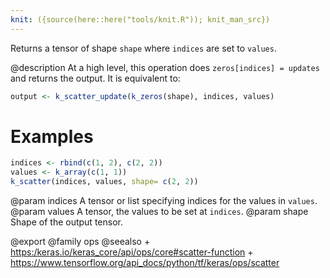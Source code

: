 ```yaml
---
knit: ({source(here::here("tools/knit.R")); knit_man_src})
---
```

Returns a tensor of shape `shape` where `indices` are set to `values`.

@description
At a high level, this operation does `zeros[indices] = updates` and
returns the output. It is equivalent to:

```r
output <- k_scatter_update(k_zeros(shape), indices, values)
```

# Examples
```r
indices <- rbind(c(1, 2), c(2, 2))
values <- k_array(c(1, 1))
k_scatter(indices, values, shape= c(2, 2))
```

@param indices A tensor or list specifying
    indices for the values in `values`.
@param values A tensor, the values to be set at `indices`.
@param shape Shape of the output tensor.

@export
@family ops
@seealso
+ <https:/keras.io/keras_core/api/ops/core#scatter-function>
+ <https://www.tensorflow.org/api_docs/python/tf/keras/ops/scatter>
